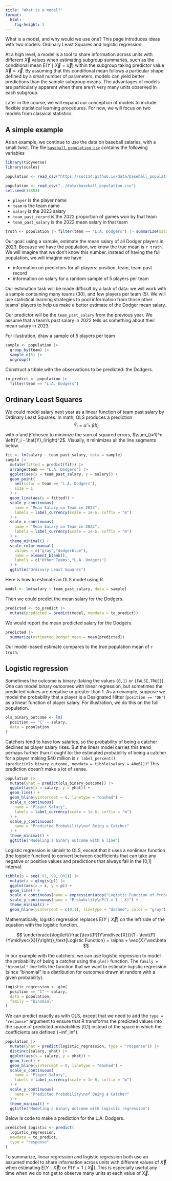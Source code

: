 ```yaml
---
title: "What is a model?"
format: 
  html:
    fig-height: 3
---
```


<!-- [Slides](../slides/lec4/lec4.pdf) -->

<!-- > The reading with this class is [Berk 2020 Ch 1](https://link.springer.com/book/10.1007/978-3-030-40189-4) p. 1--5, stopping at paragraph ending "...is nonlinear." Then p. 14--17 "Model misspecification..." through "...will always be in play." -->

What is a model, and why would we use one? This page introduces ideas with two models: Ordinary Least Squares and logistic regression. 
<!-- Then, we discuss why we would use a model. -->

At a high level, a model is a tool to share information across units with different $\vec{X}$ values when estimating subgroup summaries, such as the conditional mean $\text{E}(Y\mid\vec{X} = \vec{x})$ within the subgroup taking predictor value $\vec{X} = \vec{x}$. By assuming that this conditional mean follows a particular shape defined by a small number of parameters, models can yield better predictions than the sample subgroup means. The advantages of models are particularly apparent when there aren't very many units observed in each subgroup.

Later in the course, we will expand our conception of models to include flexible statistical learning procedures. For now, we will focus on two models from classical statistics.

<!-- ::: columns -->

<!-- ::: {.column width="30%"} -->
<!-- {{< video https://www.youtube.com/embed/srf9eZ5lq68 >}} -->
<!-- ::: -->

<!-- ::: {.column width="30%"} -->
<!-- {{< video https://www.youtube.com/embed/3sHWUN-3pZE >}} -->
<!-- ::: -->

<!-- ::: {.column width="30%"} -->
<!-- {{< video https://www.youtube.com/embed/Pk6uNM74cKE >}} -->
<!-- ::: -->

<!-- ::: -->

## A simple example

As an example, we continue to use the data on baseball salaries, with a small twist. The file [`baseball_population.csv`](../data/baseball_population.csv) contains the following variables

```r
library(tidyverse)
library(scales)
```

```r
population <- read_csv("https://soc114.github.io/data/baseball_population.csv")
```
```r
population <- read_csv("../data/baseball_population.csv")
set.seed(14853)
```

- `player` is the player name
- `team` is the team name
- `salary` is the 2023 salary
- `team_past_record` is the 2022 proportion of games won by that team
- `team_past_salary` is the 2022 mean salary in that team

```r
truth <- population |> filter(team == "L.A. Dodgers") |> summarize(salary = mean(salary)) |> mutate(salary = label_dollar(scale = 1e-6, suffix = "m")(salary)) |> pull(salary)
```

Our goal: using a sample, estimate the mean salary of all Dodger players in 2023. Because we have the population, we know the true mean is `r truth`. We will imagine that we don't know this number. Instead of having the full population, we will imagine we have

* information on predictors for all players: position, team, team past record
* information on salary for a random sample of 5 players per team

Our estimation task will be made difficult by a lack of data: we will work with a sample containing many teams (30), and few players per team (5). We will use statistical learning strategies to pool information from those other teams' players to help us make a better estimate of the Dodger mean salary.

Our predictor will be the `team_past_salary` from the previous year. We assume that a team's past salary in 2022 tells us something about their mean salary in 2023.

For illustration, draw a sample of 5 players per team

```r
sample <- population |>
  group_by(team) |>
  sample_n(5) |>
  ungroup()
```

Construct a tibble with the observations to be predicted: the Dodgers.

```r
to_predict <- population |>
  filter(team == "L.A. Dodgers")
```

## Ordinary Least Squares

We could model salary next year as a linear function of team past salary by Ordinary Least Squares. In math, OLS produces a prediction
$$\hat{Y}_i = \hat\alpha + \hat\beta X_i$$ 
with $\hat\alpha$ and $\hat\beta$ chosen to minimize the sum of squared errors, $\sum_{i=1}^n \left(Y_i - \hat{Y}_i\right)^2$. Visually, it minimizes all the line segments below.

```r
fit <- lm(salary ~ team_past_salary, data = sample)
sample |>
  mutate(fitted = predict(fit)) |>
  arrange(team == "L.A. Dodgers") |>
  ggplot(aes(x = team_past_salary, y = salary)) +
  geom_point(
    aes(color = team == "L.A. Dodgers"),
    size = 1
  ) +
  geom_line(aes(y = fitted)) +
  scale_y_continuous(
    name = "Mean Salary on Team in 2023",
    labels = label_currency(scale = 1e-6, suffix = "m")
  ) +
  scale_x_continuous(
    name = "Mean Salary on Team in 2022",
    labels = label_currency(scale = 1e-6, suffix = "m")
  ) +
  theme_minimal() +
  scale_color_manual(
    values = c("gray","dodgerblue"),
    name = element_blank(),
    labels = c("Other Teams","L.A. Dodgers")
  ) +
  ggtitle("Ordinary Least Squares")
```

Here is how to estimate an OLS model using R.

```r
model <- lm(salary ~ team_past_salary, data = sample)
```

Then we could predict the mean salary for the Dodgers.
```r
predicted <- to_predict |>
  mutate(predicted = predict(model, newdata = to_predict))
```

We would report the mean predicted salary for the Dodgers.

```r
predicted |>
  summarize(estimated_Dodger_mean = mean(predicted))
```

Our model-based estimate compares to the true population mean of `r truth`.

## Logistic regression

Sometimes the outcome is binary (taking the values `{0,1}` or `{FALSE,TRUE}`). One can model binary outcomes with linear regression, but sometimes the predicted values are negative or greater than 1. As an example, suppose we model the probability that a player is a Designated Hitter (`position == "DH"`) as a linear function of player salary. For illustration, we do this on the full population.

```r
ols_binary_outcome <- lm(
  position == "C" ~ salary,
  data = population
)
```

Catchers tend to have low salaries, so the probability of being a catcher declines as player salary rises. But the linear model carries this trend perhaps further than it ought to: the estimated probability of being a catcher for a player making \$40 million is `r label_percent()(predict(ols_binary_outcome, newdata = tibble(salary = 40e6)))`! This prediction doesn't make a lot of sense.

```r
population |>
  mutate(yhat = predict(ols_binary_outcome)) |>
  ggplot(aes(x = salary, y = yhat)) +
  geom_line() +
  geom_hline(yintercept = 0, linetype = "dashed") +
  scale_x_continuous(
    name = "Player Salary",
    labels = label_currency(scale = 1e-6, suffix = "m")
  ) +
  scale_y_continuous(
    name = "Predicted Probability\nof Being a Catcher"
  ) +
  theme_minimal() +
  ggtitle("Modeling a binary outcome with a line")
```

Logistic regression is simialr to OLS, except that it uses a nonlinear function (the logistic function) to convert between coefficients that can take any negative or positive values and predictions that always fall in the [0,1] interval.

```r
tibble(p = seq(.01,.99,.001)) |>
  mutate(x = qlogis(p)) |>
  ggplot(aes(x = x, y = p)) +
  geom_line() +
  scale_x_continuous(name = expression(atop("Logistic Function of Probability","e.g."~hat(alpha)+X*hat(beta)))) +
  scale_y_continuous(name = "Probability\nP(Y = 1 | X)") +
  theme_minimal() +
  geom_hline(yintercept = c(0,1), linetype = "dashed", color = "gray")
```

Mathematically, logistic regression replaces $\text{E}(Y\mid\vec{X})$ on the left side of the equation with the logistic function.

$$
\underbrace{\log\left(\frac{\text{P}(Y\mid\vec{X})}{1 - \text{P}(Y\mid\vec{X})}\right)}_\text{Logistic Function} = \alpha + \vec{X}'\vec\beta
$$

In our example with the catchers, we can use logistic regression to model the probability of being a catcher using the `glm()` function. The `family = "binomial"` line tells the function that we want to estimate logistic regression (since "binomial" is a distribution for outcomes drawn at random with a given probability).

```r
logistic_regression <- glm(
  position == "C" ~ salary,
  data = population,
  family = "binomial"
)
```

We can predict exactly as with OLS, except that we need to add the `type = "response"` argument to ensure that R transforms the predicted values into the space of predicted probabilities [0,1] instead of the space in which the coefficients are defined ($-\inf,\inf$).

```r
population |>
  mutate(yhat = predict(logistic_regression, type = "response")) |>
  distinct(salary, yhat) |>
  ggplot(aes(x = salary, y = yhat)) +
  geom_line() +
  geom_hline(yintercept = 0, linetype = "dashed") +
  scale_x_continuous(
    name = "Player Salary",
    labels = label_currency(scale = 1e-6, suffix = "m")
  ) +
  scale_y_continuous(
    name = "Predicted Probability\nof Being a Catcher"
  ) +
  theme_minimal() +
  ggtitle("Modeling a binary outcome with logistic regression")
```

Below is code to make a prediction for the L.A. Dodgers.

```r
predicted_logistic <- predict(
  logistic_regression,
  newdata = to_predict,
  type = "response"
)
```

To summarize, linear regression and logistic regression both use an assumed model to share information across units with different values of $\vec{X}$ when estimating $\text{E}(Y\mid \vec{X})$ or $\text{P}(Y = 1\mid\vec{X})$. This is especially useful any time when we do not get to observe many units at each value of $\vec{X}$.

<!-- ## Why model? -->

<!-- Why would we use a model? One case where the need for a model is especiall -->

<!-- ## Penalized regression -->

<!-- Penalized regression is just like OLS, except that it prefers coefficient estimates that are closer to 0. This can reduce sampling variability. One penalized regression is ridge regression, which penalizes the sum of squared coefficients. In our example, it estimates the parameters to minimize -->

<!-- $$\underbrace{\sum_{i=1}^n \left(Y_i - \hat{Y}_i\right)^2}_\text{Squared Error} + \underbrace{\lambda\beta^2}_\text{Penalty}$$ -->

<!-- where the positive scalar penalty $\lambda$ encodes our preference for coefficients to be near zero. Otherwise, penalized regression is just like OLS! -->

<!-- The `gam()` function in the `mgcv` package will allow you to fit a ridge regression as follows. -->

<!-- ```{r, message = F, warning = F} -->
<!-- library(mgcv) -->
<!-- ``` -->

<!-- ```{r} -->
<!-- model <- gam( -->
<!--   salary ~ s(record, bs = "re"), -->
<!--   data = sample -->
<!-- ) -->
<!-- ``` -->

<!-- Predict the Dodger mean salary just as before, -->

<!-- ```{r} -->
<!-- to_predict |> -->
<!--   mutate(predicted = predict(model, newdata = to_predict)) -->
<!-- ``` -->

<!-- ## Splines -->

<!-- We may want to allow a nonlinear relationship between the predictor and the outcome. One way to do that is with splines, which estimate part of the model locally within regions of the predictor space separated by **knots**. The code below uses a linear spline with knots at 0.4 and 0.6. -->

<!-- ```{r} -->
<!-- library(splines) -->
<!-- model <- lm( -->
<!--   salary ~ bs(record, degree = 1, knots = c(.4,.6)), -->
<!--   data = sample -->
<!-- ) -->
<!-- ``` -->

<!-- ```{r, echo = F, fig.height = 2} -->
<!-- to_predict_all <- population |> -->
<!--   distinct(team, record, target_subgroup) -->
<!-- to_predict_all |> -->
<!--   mutate(fitted = predict(model, newdata = to_predict_all)) |> -->
<!--   ggplot(aes(x = record, y = fitted)) + -->
<!--   geom_line() + -->
<!--   geom_point(aes(color = target_subgroup), size = 2) + -->
<!--   scale_color_manual(values = c("black","dodgerblue")) + -->
<!--   theme_classic() + -->
<!--   theme(legend.position = "none") + -->
<!--   scale_y_continuous( -->
<!--     name = "Team Mean Salary", -->
<!--     labels = label_dollar(scale = 1e-6, suffix = "m"), -->
<!--     limits = c(0,10e6) -->
<!--   ) + -->
<!--   scale_x_continuous(name = "Past Team Win-Loss Record") -->
<!-- ``` -->

<!-- We can predict the Dodger mean salary just as before! -->

<!-- ```{r} -->
<!-- to_predict |> -->
<!--   mutate(predicted = predict(model, newdata = to_predict)) -->
<!-- ``` -->

<!-- ## Trees -->

<!-- Perhaps our response surface is bumpy, and poorly approximated by a smooth function. Decision trees search the predictor space for discrete places where the outcome changes, and assume that the response is flat within those regions. -->

<!-- ```{r} -->
<!-- library(rpart) -->
<!-- model <- rpart(salary ~ record, data = sample) -->
<!-- ``` -->

<!-- ```{r, echo = F, fig.height = 2} -->
<!-- to_predict_all |> -->
<!--   mutate(fitted = predict(model, newdata = to_predict_all)) |> -->
<!--   ggplot(aes(x = record, y = fitted)) + -->
<!--   geom_step() + -->
<!--   geom_point(aes(color = target_subgroup), size = 2) + -->
<!--   scale_color_manual(values = c("black","dodgerblue")) + -->
<!--   theme_classic() + -->
<!--   theme(legend.position = "none") + -->
<!--   scale_y_continuous( -->
<!--     name = "Team Mean Salary", -->
<!--     labels = label_dollar(scale = 1e-6, suffix = "m"), -->
<!--     limits = c(0,10e6) -->
<!--   ) + -->
<!--   scale_x_continuous(name = "Past Team Win-Loss Record") -->
<!-- ``` -->

<!-- Predict as in the other strategies. -->
<!-- ```{r} -->
<!-- to_predict |> -->
<!--   mutate(predicted = predict(model, newdata = to_predict)) -->
<!-- ``` -->

<!-- ## Conclusion -->

<!-- Statistical learning in this framing is all about -->

<!-- - we have a subgroup with few sampled units (the Dodgers) -->
<!-- - we want to use other units to help us learn -->
<!-- - our goal is to predict the population mean in the subgroup -->
